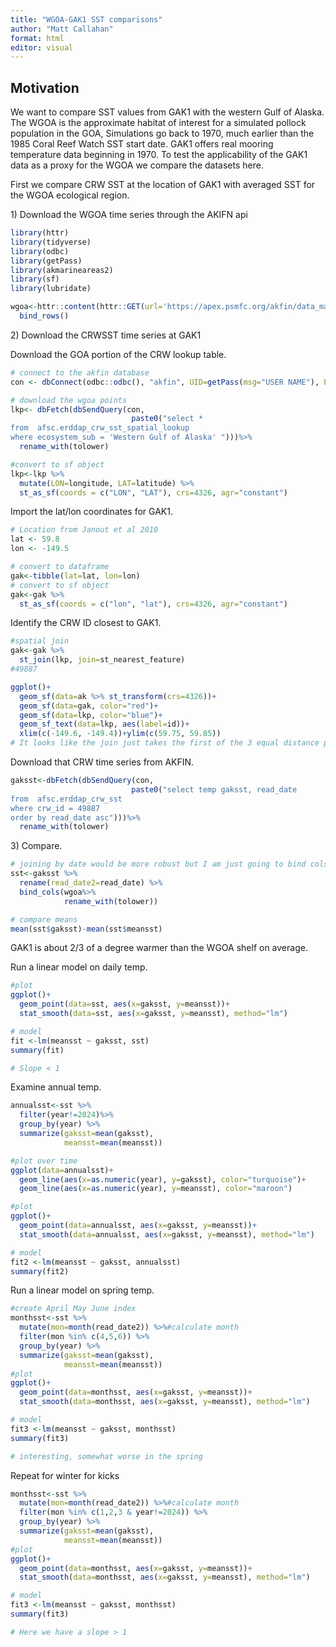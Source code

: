 ```yaml
---
title: "WGOA-GAK1 SST comparisons"
author: "Matt Callahan"
format: html
editor: visual
---
```


## Motivation

We want to compare SST values from GAK1 with the western Gulf of Alaska. The WGOA is the approximate habitat of interest for a simulated pollock population in the GOA, Simulations go back to 1970, much earlier than the 1985 Coral Reef Watch SST start date. GAK1 offers real mooring temperature data beginning in 1970. To test the applicability of the GAK1 data as a proxy for the WGOA we compare the datasets here.

First we compare CRW SST at the location of GAK1 with averaged SST for the WGOA ecological region.

1\) Download the WGOA time series through the AKIFN api

```r
library(httr)
library(tidyverse)
library(odbc)
library(getPass)
library(akmarineareas2)
library(sf)
library(lubridate)

wgoa<-httr::content(httr::GET(url='https://apex.psmfc.org/akfin/data_marts/akmp/ecosystem_sub_crw_avg_sst?ecosystem_sub=Western%20Gulf%20of%20Alaska&start_date=19850101&end_date=20251231'), type = "application/json") %>%
  bind_rows()
```

2\) Download the CRWSST time series at GAK1

Download the GOA portion of the CRW lookup table.

```r
# connect to the akfin database
con <- dbConnect(odbc::odbc(), "akfin", UID=getPass(msg="USER NAME"), PWD=getPass())

# download the wgoa points
lkp<- dbFetch(dbSendQuery(con,
                           paste0("select *
from  afsc.erddap_crw_sst_spatial_lookup 
where ecosystem_sub = 'Western Gulf of Alaska' ")))%>%
  rename_with(tolower)

#convert to sf object
lkp<-lkp %>%
  mutate(LON=longitude, LAT=latitude) %>%
  st_as_sf(coords = c("LON", "LAT"), crs=4326, agr="constant")
```

Import the lat/lon coordinates for GAK1.

```r
# Location from Janout et al 2010
lat <- 59.8
lon <- -149.5

# convert to dataframe
gak<-tibble(lat=lat, lon=lon)
# convert to sf object
gak<-gak %>%
  st_as_sf(coords = c("lon", "lat"), crs=4326, agr="constant")

```

Identify the CRW ID closest to GAK1.

```r
#spatial join
gak<-gak %>%
  st_join(lkp, join=st_nearest_feature)
#49887

ggplot()+
  geom_sf(data=ak %>% st_transform(crs=4326))+
  geom_sf(data=gak, color="red")+
  geom_sf(data=lkp, color="blue")+
  geom_sf_text(data=lkp, aes(label=id))+
  xlim(c(-149.6, -149.4))+ylim(c(59.75, 59.85))
# It looks like the join just takes the first of the 3 equal distance points... that's fine. 
```

Download that CRW time series from AKFIN.

```r
gaksst<-dbFetch(dbSendQuery(con,
                           paste0("select temp gaksst, read_date
from  afsc.erddap_crw_sst
where crw_id = 49887
order by read_date asc")))%>%
  rename_with(tolower)
```

3\) Compare.

```r
# joining by date would be more robust but I am just going to bind cols 
sst<-gaksst %>%
  rename(read_date2=read_date) %>%
  bind_cols(wgoa%>%
            rename_with(tolower))

# compare means
mean(sst$gaksst)-mean(sst$meansst)

```

GAK1 is about 2/3 of a degree warmer than the WGOA shelf on average.

Run a linear model on daily temp.

```r
#plot
ggplot()+
  geom_point(data=sst, aes(x=gaksst, y=meansst))+
  stat_smooth(data=sst, aes(x=gaksst, y=meansst), method="lm")

# model
fit <-lm(meansst ~ gaksst, sst)
summary(fit)

# Slope < 1 
```

Examine annual temp.

```r
annualsst<-sst %>% 
  filter(year!=2024)%>%
  group_by(year) %>%
  summarize(gaksst=mean(gaksst),
            meansst=mean(meansst))

#plot over time
ggplot(data=annualsst)+
  geom_line(aes(x=as.numeric(year), y=gaksst), color="turquoise")+
  geom_line(aes(x=as.numeric(year), y=meansst), color="maroon")

#plot
ggplot()+
  geom_point(data=annualsst, aes(x=gaksst, y=meansst))+
  stat_smooth(data=annualsst, aes(x=gaksst, y=meansst), method="lm")

# model
fit2 <-lm(meansst ~ gaksst, annualsst)
summary(fit2)
```

Run a linear model on spring temp.

```r
#create April May June index
monthsst<-sst %>%
  mutate(mon=month(read_date2)) %>%#calculate month
  filter(mon %in% c(4,5,6)) %>% 
  group_by(year) %>%
  summarize(gaksst=mean(gaksst),
            meansst=mean(meansst))
#plot
ggplot()+
  geom_point(data=monthsst, aes(x=gaksst, y=meansst))+
  stat_smooth(data=monthsst, aes(x=gaksst, y=meansst), method="lm")

# model
fit3 <-lm(meansst ~ gaksst, monthsst)
summary(fit3)

# interesting, somewhat worse in the spring

```

Repeat for winter for kicks

```r
monthsst<-sst %>%
  mutate(mon=month(read_date2)) %>%#calculate month
  filter(mon %in% c(1,2,3 & year!=2024)) %>% 
  group_by(year) %>%
  summarize(gaksst=mean(gaksst),
            meansst=mean(meansst))
#plot
ggplot()+
  geom_point(data=monthsst, aes(x=gaksst, y=meansst))+
  stat_smooth(data=monthsst, aes(x=gaksst, y=meansst), method="lm")

# model
fit3 <-lm(meansst ~ gaksst, monthsst)
summary(fit3)

# Here we have a slope > 1
```
